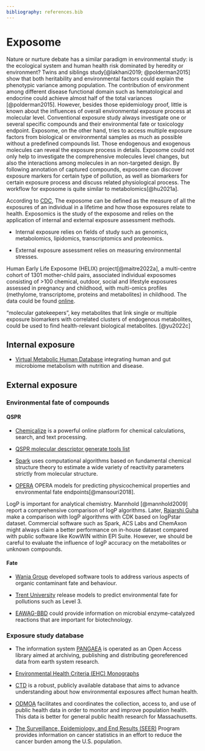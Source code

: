 ```yaml
---
bibliography: references.bib
---
```


# Exposome

Nature or nurture debate has a similar paradigm in environmental study: is the ecological system and human health risk dominated by heredity or environment? Twins and siblings study[@lakhani2019; @polderman2015] show that both heritability and environmental factors could explain the phenotypic variance among population. The contribution of environment among different disease functional domain such as hematological and endocrine could achieve almost half of the total variances [@polderman2015]. However, besides those epidemiology proof, little is known about the influences of overall environmental exposure process at molecular level. Conventional exposure study always investigate one or several specific compounds and their environmental fate or toxicology endpoint. Exposome, on the other hand, tries to access multiple exposure factors from biological or environmental samples as much as possible without a predefined compounds list. Those endogenous and exogenous molecules can reveal the exposure process in details. Exposome could not only help to investigate the comprehensive molecules level changes, but also the interactions among molecules in an non-targeted design. By following annotation of captured compounds, exposome can discover exposure markers for certain type of pollution, as well as biomarkers for certain exposure process and discuss related physiological process. The workflow for exposome is quite similar to metabolomics[@hu2021a].

According to [CDC](https://www.cdc.gov/niosh/topics/exposome/default.html), The exposome can be defined as the measure of all the exposures of an individual in a lifetime and how those exposures relate to health. Exposomics is the study of the exposome and relies on the application of internal and external exposure assessment methods.

-   Internal exposure relies on fields of study such as genomics, metabolomics, lipidomics, transcriptomics and proteomics.

-   External exposure assessment relies on measuring environmental stresses.

Human Early Life Exposome (HELIX) project[@maitre2022a], a multi-centre cohort of 1301 mother-child pairs, associated individual exposomes consisting of >100 chemical, outdoor, social and lifestyle exposures assessed in pregnancy and childhood, with multi-omics profiles (methylome, transcriptome, proteins and metabolites) in childhood. The data could be found [online](https://helixomics.isglobal.org/).

“molecular gatekeepers”, key metabolites that link single or multiple exposure biomarkers with correlated clusters of endogenous metabolites, could be used to find health-relevant biological metabolites. [@yu2022c]

## Internal exposure

-   [Virtual Metabolic Human Database](https://www.vmh.life/) integrating human and gut microbiome metabolism with nutrition and disease.

## External exposure

### Environmental fate of compounds

#### QSPR

-   [Chemicalize](https://chemicalize.com/) is a powerful online platform for chemical calculations, search, and text processing.

-   [QSPR molecular descriptor generate tools list](http://www.moleculardescriptors.eu/resources/resources.htm)

-   [Spark](http://www.archemcalc.com/sparc.html) uses computational algorithms based on fundamental chemical structure theory to estimate a wide variety of reactivity parameters strictly from molecular structure.

-   [OPERA](https://jcheminf.biomedcentral.com/articles/10.1186/s13321-018-0263-1) OPERA models for predicting physicochemical properties and environmental fate endpoints[@mansouri2018].

LogP is important for analytical chemistry. Mannhold [@mannhold2009] report a comprehensive comparison of logP algorithms. Later, [Rajarshi Guha](http://blog.rguha.net/?p=896) make a comparison with logP algorithms with CDK based on logPstar dataset. Commercial software such as Spark, ACS Labs and ChemAxon might always claim a better performance on in-house dataset compared with public software like KowWIN within EPI Suite. However, we should be careful to evaluate the influence of logP accuracy on the metabolites or unknown compounds.

#### Fate

-   [Wania Group](https://www.utsc.utoronto.ca/labs/wania/downloads/) developed software tools to address various aspects of organic contaminant fate and behaviour.

-   [Trent University](http://www.trentu.ca/academic/aminss/envmodel/models/models.html) release models to predict environmental fate for pollutions such as Level 3.

-   [EAWAG-BBD](http://eawag-bbd.ethz.ch/index.html) could provide information on microbial enzyme-catalyzed reactions that are important for biotechnology.

### Exposure study database

-   The information system [PANGAEA](https://www.pangaea.de) is operated as an Open Access library aimed at archiving, publishing and distributing georeferenced data from earth system research.

-   [Environmental Health Criteria (EHC) Monographs](http://www.inchem.org/pages/ehc.html)

-   [CTD](http://ctdbase.org/) is a robust, publicly available database that aims to advance understanding about how environmental exposures affect human health.

-   [ODMOA](https://www.mass.gov/orgs/office-of-data-management-and-outcomes-assessment) facilitates and coordinates the collection, access to, and use of public health data in order to monitor and improve population health. This data is better for general public health research for Massachusetts.

-   [The Surveillance, Epidemiology, and End Results (SEER)](https://seer.cancer.gov/) Program provides information on cancer statistics in an effort to reduce the cancer burden among the U.S. population.
